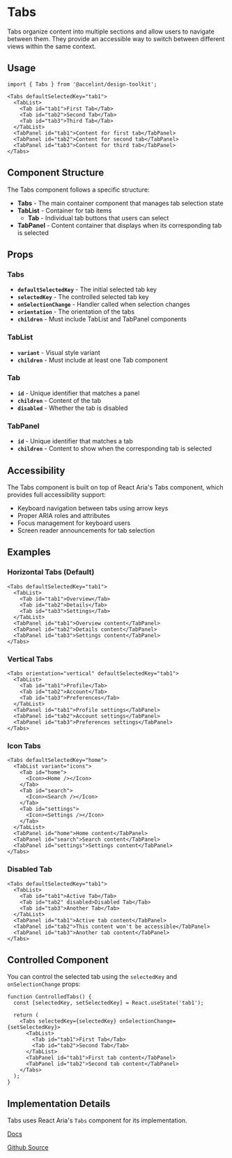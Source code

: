 

<Meta of={TabsStories}/>

# Tabs

Tabs organize content into multiple sections and allow users to navigate between them. They provide an accessible way to switch between different views within the same context.

## Usage

```tsx
import { Tabs } from '@accelint/design-toolkit';

<Tabs defaultSelectedKey="tab1">
  <TabList>
    <Tab id="tab1">First Tab</Tab>
    <Tab id="tab2">Second Tab</Tab>
    <Tab id="tab3">Third Tab</Tab>
  </TabList>
  <TabPanel id="tab1">Content for first tab</TabPanel>
  <TabPanel id="tab2">Content for second tab</TabPanel>
  <TabPanel id="tab3">Content for third tab</TabPanel>
</Tabs>
```

## Component Structure

The Tabs component follows a specific structure:

- **Tabs** - The main container component that manages tab selection state
- **TabList** - Container for tab items
  - **Tab** - Individual tab buttons that users can select
- **TabPanel** - Content container that displays when its corresponding tab is selected

## Props

### Tabs

* **`defaultSelectedKey`** - The initial selected tab key
* **`selectedKey`** - The controlled selected tab key
* **`onSelectionChange`** - Handler called when selection changes
* **`orientation`** - The orientation of the tabs
* **`children`** - Must include TabList and TabPanel components

### TabList

* **`variant`** - Visual style variant
* **`children`** - Must include at least one Tab component

### Tab

* **`id`** - Unique identifier that matches a panel
* **`children`** - Content of the tab
* **`disabled`** - Whether the tab is disabled

### TabPanel

* **`id`** - Unique identifier that matches a tab
* **`children`** - Content to show when the corresponding tab is selected

## Accessibility

The Tabs component is built on top of React Aria's Tabs component, which provides full accessibility support:

- Keyboard navigation between tabs using arrow keys
- Proper ARIA roles and attributes
- Focus management for keyboard users
- Screen reader announcements for tab selection

## Examples

### Horizontal Tabs (Default)

```tsx
<Tabs defaultSelectedKey="tab1">
  <TabList>
    <Tab id="tab1">Overview</Tab>
    <Tab id="tab2">Details</Tab>
    <Tab id="tab3">Settings</Tab>
  </TabList>
  <TabPanel id="tab1">Overview content</TabPanel>
  <TabPanel id="tab2">Details content</TabPanel>
  <TabPanel id="tab3">Settings content</TabPanel>
</Tabs>
```

### Vertical Tabs

```tsx
<Tabs orientation="vertical" defaultSelectedKey="tab1">
  <TabList>
    <Tab id="tab1">Profile</Tab>
    <Tab id="tab2">Account</Tab>
    <Tab id="tab3">Preferences</Tab>
  </TabList>
  <TabPanel id="tab1">Profile settings</TabPanel>
  <TabPanel id="tab2">Account settings</TabPanel>
  <TabPanel id="tab3">Preferences settings</TabPanel>
</Tabs>
```

### Icon Tabs

```tsx
<Tabs defaultSelectedKey="home">
  <TabList variant="icons">
    <Tab id="home">
      <Icon><Home /></Icon>
    </Tab>
    <Tab id="search">
      <Icon><Search /></Icon>
    </Tab>
    <Tab id="settings">
      <Icon><Settings /></Icon>
    </Tab>
  </TabList>
  <TabPanel id="home">Home content</TabPanel>
  <TabPanel id="search">Search content</TabPanel>
  <TabPanel id="settings">Settings content</TabPanel>
</Tabs>
```

### Disabled Tab

```tsx
<Tabs defaultSelectedKey="tab1">
  <TabList>
    <Tab id="tab1">Active Tab</Tab>
    <Tab id="tab2" disabled>Disabled Tab</Tab>
    <Tab id="tab3">Another Tab</Tab>
  </TabList>
  <TabPanel id="tab1">Active tab content</TabPanel>
  <TabPanel id="tab2">This content won't be accessible</TabPanel>
  <TabPanel id="tab3">Another tab content</TabPanel>
</Tabs>
```

## Controlled Component

You can control the selected tab using the `selectedKey` and `onSelectionChange` props:

```tsx
function ControlledTabs() {
  const [selectedKey, setSelectedKey] = React.useState('tab1');

  return (
    <Tabs selectedKey={selectedKey} onSelectionChange={setSelectedKey}>
      <TabList>
        <Tab id="tab1">First Tab</Tab>
        <Tab id="tab2">Second Tab</Tab>
      </TabList>
      <TabPanel id="tab1">First tab content</TabPanel>
      <TabPanel id="tab2">Second tab content</TabPanel>
    </Tabs>
  );
}
```
## Implementation Details

Tabs uses React Aria's `Tabs` component for its implementation.

[Docs](https://react-spectrum.adobe.com/react-aria/Tabs.html)

[Github Source](https://github.com/gohypergiant/standard-toolkit/tree/main/design-toolkit/components/src/components/tabs)
